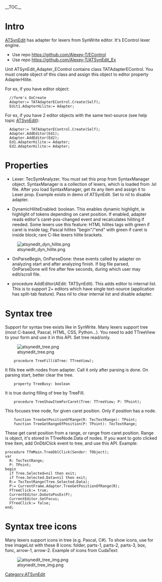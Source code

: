 __TOC__
=Intro=

[[ATSynEdit]] has adapter for lexers from SynWrite editor. It's EControl lexer engine.

* Use repo https://github.com/Alexey-T/EControl
* Use repo https://github.com/Alexey-T/ATSynEdit_Ex

Unit ATSynEdit_Adapter_EControl contains class TATAdapterEControl. You must create object of this class and assign this object to editor property AdapterHilite.

For ex, if you have editor object:

<syntaxhighlight>
  //form's OnCreate
  Adapter:= TATAdapterEControl.Create(Self);
  Edit1.AdapterHilite:= Adapter;
</syntaxhighlight>

For ex, if you have 2 editor objects with the same text-source (see help topic [[ATSynEdit]]):

<syntaxhighlight>
  Adapter:= TATAdapterEControl.Create(Self);
  Adapter.AddEditor(Ed1);
  Adapter.AddEditor(Ed2);
  Ed1.AdapterHilite:= Adapter;
  Ed2.AdapterHilite:= Adapter;
</syntaxhighlight>

=Properties=

* Lexer: TecSyntAnalyzer. You must set this prop from SyntaxManager object. SyntaxManager is a collection of lexers, which is loaded from .lxl file. After you load SyntaxManager, get its any item and assign it to Lexer prop. Example exists in demo of ATSynEdit. Set to nil to disable adapter.

* DynamicHiliteEnabled: boolean. This enables dynamic highlight, ie highlight of tokens depending on caret position. If enabled, adapter reads editor's caret-pos-changed event and recalculates hiliting if needed. Some lexers use this feature: HTML hilites tags with green if caret is inside tag; Pascal hilites "begin"/"end" with green if caret is inside block; rare C-like lexers hilite brackets.

[[File:atsynedit dyn hilite.png]]

* OnParseBegin, OnParseDone: these events called by adapter on analyzing start and after analyzing finish. If big file parsed, OnParseDone will fire after few seconds, during which user may edit/scroll file.

* procedure AddEditor(AEdit: TATSynEdit). This adds editor to internal list. This is to support 2+ editors which have single text-source (application has split-tab feature). Pass nil to clear internal list and disable adapter.

=Syntax tree=

Support for syntax tree exists like in SynWrite. Many lexers support tree (most C-based, Pascal, HTML, CSS, Python...). You need to add TTreeView to your form and use it in this API. Set tree read/only.

[[File:atsynedit_tree.png]]

<syntaxhighlight>
    procedure TreeFill(ATree: TTreeView);
</syntaxhighlight>
It fills tree with nodes from adapter. Call it only after parsing is done. On parsing start, better clear the tree.

<syntaxhighlight>
    property TreeBusy: boolean
</syntaxhighlight>
It is true during filling of tree by TreeFill.

<syntaxhighlight>
    procedure TreeShowItemForCaret(Tree: TTreeView; P: TPoint);
</syntaxhighlight>
This focuses tree node, for given caret position. Only if position has a node.

<syntaxhighlight>
    function TreeGetPositionOfRange(R: TecTextRange): TPoint;
    function TreeGetRangeOfPosition(P: TPoint): TecTextRange;
</syntaxhighlight>

These get caret position from a range, or range from caret position. Range is object, it's stored in TTreeNode.Data of nodes. If you want to goto clicked tree item, add OnDblClick event to tree, and use this API. Example:

<syntaxhighlight>
procedure TfmMain.TreeDblClick(Sender: TObject);
var
  R: TecTextRange;
  P: TPoint;
begin
  if Tree.Selected=nil then exit;
  if Tree.Selected.Data=nil then exit;
  R:= TecTextRange(Tree.Selected.Data);
  P:= CurrentFrame.Adapter.TreeGetPositionOfRange(R);
  FTreeClick:= true;
  CurrentEditor.DoGotoPosEx(P);
  CurrentEditor.SetFocus;
  FTreeClick:= false;
end;
</syntaxhighlight>

=Syntax tree icons=

Many lexers support icons in tree (e.g. Pascal, C#). To show icons, use for tree ImageList with these 8 icons: folder, parts-1, parts-2, parts-3, box, func, arrow-1, arrow-2. Example of icons from CudaText:

[[File:atsynedit_tree_img.png]]

[[Category:ATSynEdit]]
